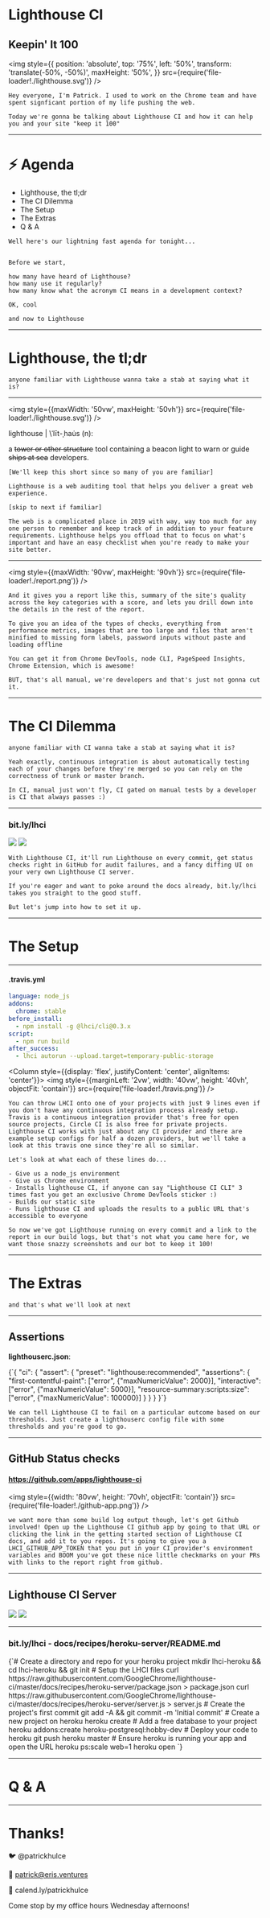 


# Lighthouse CI

## Keepin' It 100

<img
  style={{
    position: 'absolute',
    top: '75%',
    left: '50%',
    transform: 'translate(-50%, -50%)',
    maxHeight: '50%',
  }}
  src={require('file-loader!./lighthouse.svg')}
/>

```notes
Hey everyone, I'm Patrick. I used to work on the Chrome team and have spent signficant portion of my life pushing the web.

Today we're gonna be talking about Lighthouse CI and how it can help you and your site "keep it 100"
```

---

# ⚡ Agenda

- Lighthouse, the tl;dr
- The CI Dilemma
- The Setup
- The Extras
- Q & A

```notes
Well here's our lightning fast agenda for tonight...


Before we start,

how many have heard of Lighthouse?
how many use it regularly?
how many know what the acronym CI means in a development context?

OK, cool

and now to Lighthouse
```

---


# Lighthouse, the tl;dr

```notes
anyone familiar with Lighthouse wanna take a stab at saying what it is?
```

---


<img style={{maxWidth: '50vw', maxHeight: '50vh'}} src={require('file-loader!./lighthouse.svg')} />

lighthouse | \ˈlīt-ˌhau̇s (n):

a ~~tower or other structure~~ tool containing a beacon light to warn or guide ~~ships at sea~~ developers.

```notes
[We'll keep this short since so many of you are familiar]

Lighthouse is a web auditing tool that helps you deliver a great web experience.

[skip to next if familiar]

The web is a complicated place in 2019 with way, way too much for any one person to remember and keep track of in addition to your feature requirements. Lighthouse helps you offload that to focus on what's important and have an easy checklist when you're ready to make your site better.
```

---

<img style={{maxWidth: '90vw', maxHeight: '90vh'}} src={require('file-loader!./report.png')} />

```notes
And it gives you a report like this, summary of the site's quality across the key categories with a score, and lets you drill down into the details in the rest of the report.

To give you an idea of the types of checks, everything from performance metrics, images that are too large and files that aren't minified to missing form labels, password inputs without paste and loading offline

You can get it from Chrome DevTools, node CLI, PageSpeed Insights, Chrome Extension, which is awesome!

BUT, that's all manual, we're developers and that's just not gonna cut it.
```

---


# The CI Dilemma

```notes
anyone familiar with CI wanna take a stab at saying what it is?

Yeah exactly, continuous integration is about automatically testing each of your changes before they're merged so you can rely on the correctness of trunk or master branch.

In CI, manual just won't fly, CI gated on manual tests by a developer is CI that always passes :)
```

---

### bit.ly/lhci

<Row>

<Column>
<img style={{marginRight: '2vw', width: '45vw', height: '90vh', objectFit: 'contain'}} src={require('file-loader!./lhci-server-4.png')} />
</Column>

<Column>
<img style={{width: '45vw', height: '90vh', objectFit: 'contain'}} src={require('file-loader!./gh-status-checks.png')} />
</Column>

</Row>


```notes
With Lighthouse CI, it'll run Lighthouse on every commit, get status checks right in GitHub for audit failures, and a fancy diffing UI on your very own Lighthouse CI server.

If you're eager and want to poke around the docs already, bit.ly/lhci takes you straight to the good stuff.

But let's jump into how to set it up.
```

---


# The Setup

---


<Row>

<Column>

#### .travis.yml

```yaml
language: node_js
addons:
  chrome: stable
before_install:
  - npm install -g @lhci/cli@0.3.x
script:
  - npm run build
after_success:
  - lhci autorun --upload.target=temporary-public-storage
```

</Column>

<Column style={{display: 'flex', justifyContent: 'center', alignItems: 'center'}}>
<img style={{marginLeft: '2vw', width: '40vw', height: '40vh', objectFit: 'contain'}} src={require('file-loader!./travis.png')} />
</Column>
</Row>

```notes
You can throw LHCI onto one of your projects with just 9 lines even if you don't have any continuous integration process already setup. Travis is a continuous integration provider that's free for open source projects, Circle CI is also free for private projects. Lighthouse CI works with just about any CI provider and there are example setup configs for half a dozen providers, but we'll take a look at this travis one since they're all so similar.

Let's look at what each of these lines do...

- Give us a node_js environment
- Give us Chrome environment
- Installs lighthouse CI, if anyone can say "Lighthouse CI CLI" 3 times fast you get an exclusive Chrome DevTools sticker :)
- Builds our static site
- Runs lighthouse CI and uploads the results to a public URL that's accessible to everyone

So now we've got Lighthouse running on every commit and a link to the report in our build logs, but that's not what you came here for, we want those snazzy screenshots and our bot to keep it 100!
```

---



# The Extras


```notes
and that's what we'll look at next
```

---

## Assertions

**lighthouserc.json**:

<div style={{textAlign: 'left', maxWidth: '90vw', overflowX: 'scroll'}}>
<Highlighter language="json">
{`{
  "ci": {
    "assert": {
      "preset": "lighthouse:recommended",
      "assertions": {
        "first-contentful-paint": ["error", {"maxNumericValue": 2000}],
        "interactive": ["error", {"maxNumericValue": 5000}],
        "resource-summary:scripts:size": ["error", {"maxNumericValue": 100000}]
      }
    }
  }
}`}
</Highlighter>
</div>


```notes
We can tell Lighthouse CI to fail on a particular outcome based on our thresholds. Just create a lighthouserc config file with some thresholds and you're good to go.
```

---

## GitHub Status checks

#### https://github.com/apps/lighthouse-ci

<img style={{width: '80vw', height: '70vh', objectFit: 'contain'}} src={require('file-loader!./github-app.png')} />

```notes
we want more than some build log output though, let's get Github involved! Open up the Lighthouse CI github app by going to that URL or clicking the link in the getting started section of Lighthouse CI docs, and add it to you repos. It's going to give you a LHCI_GITHUB_APP_TOKEN that you put in your CI provider's environment variables and BOOM you've got these nice little checkmarks on your PRs with links to the report right from github.
```

---

## Lighthouse CI Server


<Row>

<Column>
<img style={{marginRight: '2vw', width: '45vw', height: '90vh', objectFit: 'contain'}} src={require('file-loader!./lhci-server-3.png')} />
</Column>

<Column>
<img style={{width: '45vw', height: '90vh', objectFit: 'contain'}} src={require('file-loader!./lhci-server-4.png')} />
</Column>

</Row>

---

### bit.ly/lhci - docs/recipes/heroku-server/README.md

<div style={{maxWidth: '80vw', overflowX: 'scroll', textAlign: 'left'}}>

<Highlighter language="bash">
{`# Create a directory and repo for your heroku project
mkdir lhci-heroku && cd lhci-heroku && git init
# Setup the LHCI files
curl https://raw.githubusercontent.com/GoogleChrome/lighthouse-ci/master/docs/recipes/heroku-server/package.json > package.json
curl https://raw.githubusercontent.com/GoogleChrome/lighthouse-ci/master/docs/recipes/heroku-server/server.js > server.js
# Create the project's first commit
git add -A && git commit -m 'Initial commit'
# Create a new project on heroku
heroku create
# Add a free database to your project
heroku addons:create heroku-postgresql:hobby-dev
# Deploy your code to heroku
git push heroku master
# Ensure heroku is running your app and open the URL
heroku ps:scale web=1
heroku open
`}
</Highlighter>


</div>

---


# Q & A

---

# Thanks!

🐦 @patrickhulce

📧 patrick@eris.ventures

📅 calend.ly/patrickhulce

Come stop by my office hours Wednesday afternoons!
